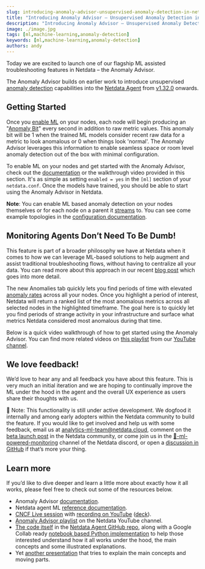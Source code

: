 ```yaml
---
slug: introducing-anomaly-advisor-unsupervised-anomaly-detection-in-netdata
title: "Introducing Anomaly Advisor – Unsupervised Anomaly Detection in Netdata"
description: "Introducing Anomaly Advisor – Unsupervised Anomaly Detection in Netdata."
image: ./image.jpg
tags: [ml,machine-learning,anomaly-detection]
keywords: [ml,machine-learning,anomaly-detection]
authors: andy
---
```


<ReactPlayer controls width='100%' url='https://www.youtube.com/embed/tvlEQOljbqw'/>

Today we are excited to launch one of our flagship ML assisted troubleshooting features in Netdata – the Anomaly Advisor.

The Anomaly Advisor builds on earlier work to introduce unsupervised [anomaly detection](https://github.com/netdata/netdata/blob/master/ml/README.md) capabilities into the [Netdata Agent](https://www.netdata.cloud/agent/) from [v1.32.0](https://github.com/netdata/netdata/releases/tag/v1.32.0) onwards.

<!--truncate-->

## Getting Started

Once you [enable ML](https://learn.netdata.cloud/docs/configure/machine-learning#configuration) on your nodes, each node will begin producing an "[Anomaly Bit](https://learn.netdata.cloud/docs/configure/machine-learning#anomaly-bit---100--anomalous-0--normal)" every second in addition to raw metric values. This anomaly bit will be 1 when the trained ML models consider recent raw data for a metric to look anomalous or 0 when things look 'normal'. The Anomaly Advisor leverages this information to enable seamless space or room level anomaly detection out of the box with minimal configuration.

To enable ML on your nodes and get started with the Anomaly Advisor, check out the [documentation](https://learn.netdata.cloud/docs/cloud/insights/anomaly-advisor) or the walkthrough video provided in this section. It's as simple as setting `enabled = yes` in the `[ml]` section of your `netdata.conf`. Once the models have trained, you should be able to start using the Anomaly Advisor in Netdata.

**Note**: You can enable ML based anomaly detection on your nodes themselves or for each node on a parent it [streams](https://learn.netdata.cloud/docs/agent/streaming) to. You can see come example topologies in the [configuration documentation](https://learn.netdata.cloud/docs/configure/machine-learning#configuration-examples).

## Monitoring Agents Don’t Need To Be Dumb!

This feature is part of a broader philosophy we have at Netdata when it comes to how we can leverage ML-based solutions to help augment and assist traditional troubleshooting flows, without having to centralize all your data. You can read more about this approach in our recent [blog post](https://blog.netdata.cloud/our-approach-to-machine-learning/) which goes into more detail.

The new Anomalies tab quickly lets you find periods of time with elevated [anomaly rates](https://learn.netdata.cloud/docs/configure/machine-learning#anomaly-rate---averageanomaly-bit) across all your nodes. Once you highlight a period of interest, Netdata will return a ranked list of the most anomalous metrics across all selected nodes in the highlighted timeframe. The goal here is to quickly let you find periods of strange activity in your infrastructure and surface what metrics Netdata considered most anomalous during that time.

Below is a quick video walkthrough of how to get started using the Anomaly Advisor. You can find more related videos on [this playlist](https://youtube.com/playlist?list=PL-P-gAHfL2KPeUcCKmNHXC-LX-FfdO43j) from our [YouTube channel](https://www.youtube.com/c/Netdata).

<ReactPlayer controls width='100%' url='https://www.youtube.com/embed/p2Jc5RVjCM8'/>


## We love feedback!

We’d love to hear any and all feedback you have about this feature. This is very much an initial iteration and we are hoping to continually improve the ML under the hood in the agent and the overall UX experience as users share their thoughts with us.

🚧 Note: This functionality is still under active development. We dogfood it internally and among early adopters within the Netdata community to build the feature. If you would like to get involved and help us with some feedback, email us at analytics-ml-team@netdata.cloud, comment on the [beta launch post](https://community.netdata.cloud/t/anomaly-advisor-beta-launch/2717) in the Netdata community, or come join us in the [🤖-ml-powered-monitoring](https://discord.gg/4eRSEUpJnc) channel of the Netdata discord, or open a [discussion in GitHub](https://github.com/netdata/netdata/discussions?discussions_q=label%3Aarea%2Fml) if that’s more your thing.

## Learn more

If you’d like to dive deeper and learn a little more about exactly how it all works, please feel free to check out some of the resources below.

- Anomaly Advisor [documentation](https://learn.netdata.cloud/docs/cloud/insights/anomaly-advisor).
- Netdata agent ML [reference documentation](https://learn.netdata.cloud/docs/configure/machine-learning).
- [CNCF Live session](https://community.cncf.io/events/details/cncf-cncf-online-programs-presents-cloud-native-live-power-up-your-machine-learning-automated-anomaly-detection/) with [recording on YouTube](https://www.youtube.com/watch?v=pI-MUupmD64) ([deck](https://docs.google.com/presentation/d/1n8ZAlD0n1_clryezT_L7MhLvyR6wPgfQRyGwZWC_LTc/edit?usp=sharing)).
- [Anomaly Advisor playlist](https://youtube.com/playlist?list=PL-P-gAHfL2KPeUcCKmNHXC-LX-FfdO43j) on the Netdata YouTube channel.
- [The code itself](https://github.com/netdata/netdata/tree/master/ml) in the [Netdata Agent GitHub repo](https://github.com/netdata/netdata), along with a Google Collab ready [notebook based Python implementation](https://github.com/netdata/netdata/blob/master/ml/notebooks/netdata_anomaly_detection_deepdive.ipynb) to help those interested understand how it all works under the hood, the main concepts and some illustrated explanations.
- Yet [another presentation](https://docs.google.com/presentation/d/18zkCvU3nKP-Bw_nQZuXTEa4PIVM6wppH3VUnAauq-RU/edit?usp=sharing) that tries to explain the main concepts and moving parts.
